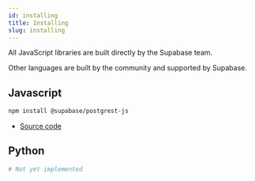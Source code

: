 ```yaml
---
id: installing
title: Installing
slug: installing
---
```



All JavaScript libraries are built directly by the Supabase team. 

Other languages are built by the community and supported by Supabase.

## Javascript

```bash
npm install @supabase/postgrest-js
```

- [Source code](https://github.com/supabase/postgrest-js)

## Python

```bash
# Not yet implemented